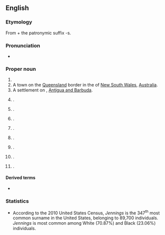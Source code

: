 ==English==
{{wp|Jennings (disambiguation)|Jennings}}

===Etymology===
From {{m|en|Jenning}} + the patronymic suffix -s.

===Pronunciation===
* {{IPA|en|/ˈdʒɛnɪŋz/}}

===Proper noun===
{{en-proper noun}}

# {{surname|en|A=An English [[patronymic]]|from=given names}}
# A town on the [[Queensland]] border in the {{w|Northern Tablelands}} of [[New South Wales]], [[Australia]].
# A settlement on {{l|en|Antigua}}, [[Antigua and Barbuda]].
# {{place|en|town|co/Hamilton County|s/Florida|c/USA}}.
# {{place|en|small city|co/Decatur County|s/Kansas|c/USA}}.
# {{place|en|city/parish seat|par/Jefferson Davis Parish|s/Louisiana|c/USA}}.
# {{place|en|unincorporated community|co/Anne Arundel County|s/Maryland|c/USA}}.
# {{place|en|census-designated place|co/Garrett County|s/Maryland}}.
# {{place|en|city|co/St. Louis County|s/Missouri|c/USA}}.
# {{place|en|town|co/Pawnee County|s/Oklahoma|c/USA}}.
# {{place|en|unincorporated community|co/Oneida County|s/Wisconsin|c/USA}}.

====Derived terms====
* {{l|en|Jennings County}}

===Statistics===
* According to the 2010 United States Census, ''Jennings'' is the 347<sup>th</sup> most common surname in the United States, belonging to 89,700 individuals. ''Jennings'' is most common among White (70.87%) and Black (23.06%) individuals.

{{topics|en|New South Wales|Antigua and Barbuda}}